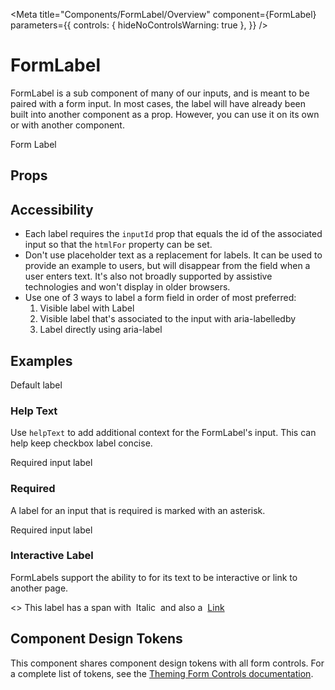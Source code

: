 
<Meta
  title="Components/FormLabel/Overview"
  component={FormLabel}
  parameters={{
    controls: { hideNoControlsWarning: true },
  }}
/>

# FormLabel

FormLabel is a sub component of many of our inputs, and is meant to be paired with a form input. In most cases, the label will have already been built into another component as a prop. However, you can use it on its own or with another component.

<Canvas isExpanded>
  <FormLabel>Form Label</FormLabel>
</Canvas>

## Props

<ArgsTable of={FormLabel} />

## Accessibility

- Each label requires the `inputId` prop that equals the id of the associated input so that the `htmlFor` property can be set.
- Don't use placeholder text as a replacement for labels. It can be used to provide an example to users, but will disappear from the field when a user enters text. It's also not broadly supported by assistive technologies and won't display in older browsers.
- Use one of 3 ways to label a form field in order of most preferred:
  1. Visible label with Label
  2. Visible label that's associated to the input with aria-labelledby
  3. Label directly using aria-label

## Examples

<Canvas>
  <Story name="Default">
    <FormLabel>Default label</FormLabel>
  </Story>
</Canvas>

### Help Text

Use `helpText` to add additional context for the FormLabel's input.
This can help keep checkbox label concise.

<Canvas>
  <Story name="Help Text">
    <FormLabel inputId="required" helpText="More helpful text about the input">
      Required input label
    </FormLabel>
  </Story>
</Canvas>

### Required

A label for an input that is required is marked with an asterisk.

<Canvas>
  <Story name="Required">
    <FormLabel inputId="required" isFieldRequired>
      Required input label
    </FormLabel>
  </Story>
</Canvas>

### Interactive Label

FormLabels support the ability to for its text to be interactive or link to another page.

<Canvas>
  <Story name="More than just text">
    <>
      <FormLabel inputId="customText">
        This label has a span with
        <span style={{ fontStyle: 'italic' }}>&nbsp;Italic&nbsp;</span>
        and also a&nbsp;
        <a href="https://palmetto.com" target="_blank">
          Link
        </a>
      </FormLabel>
    </>
  </Story>
</Canvas>

## Component Design Tokens

This component shares component design tokens with all form controls. For a complete list of tokens, see the [Theming Form Controls documentation](/docs/theming-form-controls--custom-theme-form).
